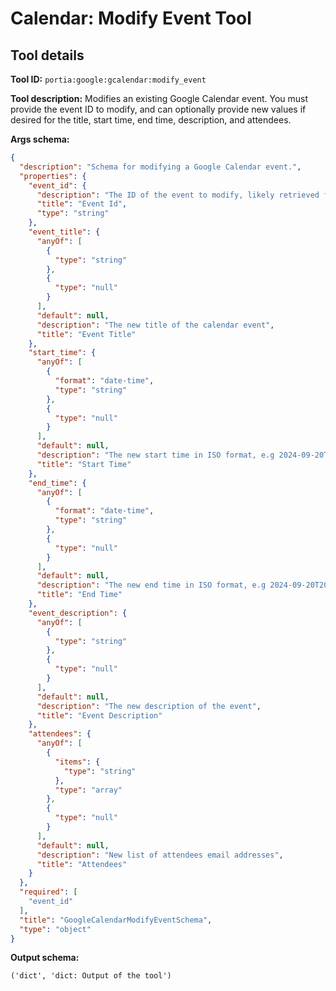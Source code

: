 <!-- WARNING: This file is auto-generated by generate_tool_docs.py. Do not edit manually. -->

# Calendar: Modify Event Tool

<Intro />

## Tool details
**Tool ID:** `portia:google:gcalendar:modify_event`

**Tool description:** Modifies an existing Google Calendar event. You must provide the event ID to modify, and can optionally provide new values if desired for the title, start time, end time, description, and attendees.

**Args schema:**
```json
{
  "description": "Schema for modifying a Google Calendar event.",
  "properties": {
    "event_id": {
      "description": "The ID of the event to modify, likely retrieved from portia:google:gcalendar:get_events_by_properties",
      "title": "Event Id",
      "type": "string"
    },
    "event_title": {
      "anyOf": [
        {
          "type": "string"
        },
        {
          "type": "null"
        }
      ],
      "default": null,
      "description": "The new title of the calendar event",
      "title": "Event Title"
    },
    "start_time": {
      "anyOf": [
        {
          "format": "date-time",
          "type": "string"
        },
        {
          "type": "null"
        }
      ],
      "default": null,
      "description": "The new start time in ISO format, e.g 2024-09-20T20:00:00Z",
      "title": "Start Time"
    },
    "end_time": {
      "anyOf": [
        {
          "format": "date-time",
          "type": "string"
        },
        {
          "type": "null"
        }
      ],
      "default": null,
      "description": "The new end time in ISO format, e.g 2024-09-20T20:00:00Z",
      "title": "End Time"
    },
    "event_description": {
      "anyOf": [
        {
          "type": "string"
        },
        {
          "type": "null"
        }
      ],
      "default": null,
      "description": "The new description of the event",
      "title": "Event Description"
    },
    "attendees": {
      "anyOf": [
        {
          "items": {
            "type": "string"
          },
          "type": "array"
        },
        {
          "type": "null"
        }
      ],
      "default": null,
      "description": "New list of attendees email addresses",
      "title": "Attendees"
    }
  },
  "required": [
    "event_id"
  ],
  "title": "GoogleCalendarModifyEventSchema",
  "type": "object"
}
```

**Output schema:**
```
('dict', 'dict: Output of the tool')
```
